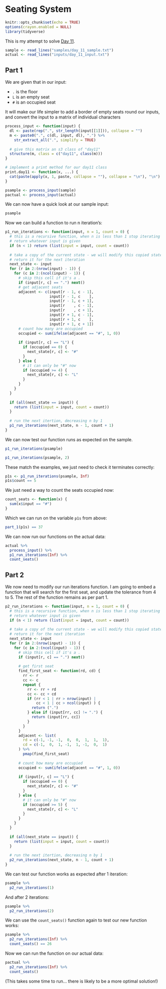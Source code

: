 # Seating System

```r
knitr::opts_chunk$set(echo = TRUE)
options(crayon.enabled = NULL)
library(tidyverse)
```

This is my attempt to solve [Day 11](https://adventofcode.com/2020/day/11).

```r
sample <- read_lines("samples/day_11_sample.txt")
actual <- read_lines("inputs/day_11_input.txt")
```

## Part 1

We are given that in our input:

- `.` is the floor
- `L` is an empty seat
- `#` is an occupied seat

It will make our life simpler to add a border of empty seats round our inputs, and convert the input to a matrix of
individual characters

```r
process_input <- function(input) {
  dl <- paste(rep(".", str_length(input[[1]])), collapse = "")
  m <- paste0(".", c(dl, input, dl), ".") %>%
    str_extract_all(".", simplify = TRUE)
  
  # give this matrix an s3 class of "day11"
  structure(m, class = c("day11", class(m)))
}

# implement a print method for our day11 class
print.day11 <- function(x, ...) {
  cat(paste(apply(x, 1, paste, collapse = ""), collapse = "\n"), "\n")
}

psample <- process_input(sample)
pactual <- process_input(actual)
```

We can now have a quick look at our sample input:

```r
psample
```

Now we can build a function to run n iteration's:

```r
p1_run_iterations <- function(input, n = 1, count = 0) {
  # this is a recursive function, when n is less than 1 stop iterating and
  # return whatever input is given
  if (n < 1) return (list(input = input, count = count))
  
  # take a copy of the current state - we will modify this copied state and
  # return it for the next iteration
  next_state <- input
  for (r in 2:(nrow(input) - 1)) {
    for (c in 2:(ncol(input) - 1)) {
      # skip this cell if it's a .
      if (input[r, c] == ".") next()
      # get adjacent seats
      adjacent <- c(input[r - 1, c - 1],
                    input[r - 1, c    ],
                    input[r - 1, c + 1],
                    input[r    , c - 1],
                    input[r    , c + 1],
                    input[r + 1, c - 1],
                    input[r + 1, c    ],
                    input[r + 1, c + 1])
      # count how many are occupied
      occupied <- sum(ifelse(adjacent == "#", 1, 0))
      
      if (input[r, c] == "L") {
        if (occupied == 0) {
          next_state[r, c] <- "#"
        }
      } else {
        # it can only be "#" now
        if (occupied >= 4) {
          next_state[r, c] <- "L"
        }
      }
    }
  }
  
  if (all(next_state == input)) {
    return (list(input = input, count = count))
  }
  
  # run the next itertion, decreasing n by 1
  p1_run_iterations(next_state, n - 1, count + 1)
}
```

We can now test our function runs as expected on the sample.

```r
p1_run_iterations(psample)
```

```r
p1_run_iterations(psample, 2)
```

These match the examples, we just need to check it terminates correctly:

```r
p1s <- p1_run_iterations(psample, Inf)
p1s$count == 5
```

We just need a way to count the seats occupied now:

```r
count_seats <- function(x) {
  sum(x$input == "#")
}
```

Which we can run on the variable `p1s` from above:

```r
part_1(p1s) == 37
```

We can now run our functions on the actual data:

```r
actual %>%
  process_input() %>%
  p1_run_iterations(Inf) %>%
  count_seats()
```

## Part 2

We now need to modify our run iterations function. I am going to embed a function that will search for the first seat,
and update the tolerance from 4 to 5. The rest of the function remains as per part 1.

```r
p2_run_iterations <- function(input, n = 1, count = 0) {
  # this is a recursive function, when n is less than 1 stop iterating and
  # return whatever input is given
  if (n < 1) return (list(input = input, count = count))
  
  # take a copy of the current state - we will modify this copied state and
  # return it for the next iteration
  next_state <- input
  for (r in 2:(nrow(input) - 1)) {
    for (c in 2:(ncol(input) - 1)) {
      # skip this cell if it's a .
      if (input[r, c] == ".") next()
      
      # get first seat
      find_first_seat <- function(rd, cd) {
        rr <- r
        cc <- c
        repeat {
          rr <- rr + rd
          cc <- cc + cd
          if (rr < 1 | rr > nrow(input) |
              cc < 1 | cc > ncol(input) ) {
            return (".")
          } else if (input[rr, cc] != ".") {
            return (input[rr, cc])
          }
        }
      }
      adjacent <- list(
        rd = c(-1, -1, -1,  0,  0,  1,  1,  1),
        cd = c(-1,  0,  1, -1,  1, -1,  0,  1)
      ) %>%
        pmap(find_first_seat)
      
      # count how many are occupied
      occupied <- sum(ifelse(adjacent == "#", 1, 0))
      
      if (input[r, c] == "L") {
        if (occupied == 0) {
          next_state[r, c] <- "#"
        }
      } else {
        # it can only be "#" now
        if (occupied >= 5) {
          next_state[r, c] <- "L"
        }
      }
    }
  }
  
  if (all(next_state == input)) {
    return (list(input = input, count = count))
  }
  
  # run the next itertion, decreasing n by 1
  p2_run_iterations(next_state, n - 1, count + 1)
}
```

We can test our function works as expected after 1 iteration:

```r
psample %>%
  p2_run_iterations(1) 
```

And after 2 iterations:

```r
psample %>%
  p2_run_iterations(2) 
```

We can use the `count_seats()` function again to test our new function works:

```r
psample %>%
  p2_run_iterations(Inf) %>%
  count_seats() == 26
```

Now we can run the function on our actual data:

```r
pactual %>%
  p2_run_iterations(Inf) %>%
  count_seats()
```

(This takes some time to run... there is likely to be a more optimal solution!)
